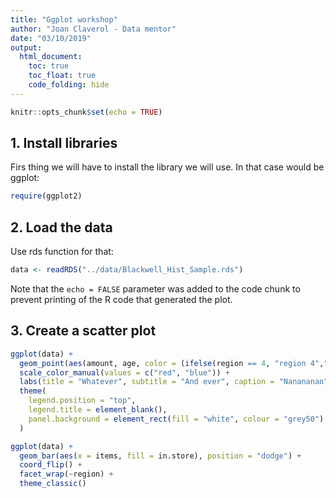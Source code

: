 ```yaml
---
title: "Ggplot workshop"
author: "Joan Claverol - Data mentor"
date: "03/10/2019"
output: 
  html_document:
    toc: true
    toc_float: true
    code_folding: hide
---
```


```r
knitr::opts_chunk$set(echo = TRUE)
```

## 1. Install libraries

Firs thing we will have to install the library we will use. In that case would be ggplot:

```r
require(ggplot2)
```

## 2. Load the data 

Use rds function for that:

```r
data <- readRDS("../data/Blackwell_Hist_Sample.rds")
```

Note that the `echo = FALSE` parameter was added to the code chunk to prevent printing of the R code that generated the plot.

## 3. Create a scatter plot

```r
ggplot(data) +
  geom_point(aes(amount, age, color = (ifelse(region == 4, "region 4","not region 4")))) +
  scale_color_manual(values = c("red", "blue")) +
  labs(title = "Whatever", subtitle = "And ever", caption = "Nanananan") +
  theme(
    legend.position = "top",
    legend.title = element_blank(),
    panel.background = element_rect(fill = "white", colour = "grey50")
  )
```


```r
ggplot(data) +
  geom_bar(aes(x = items, fill = in.store), position = "dodge") +
  coord_flip() +
  facet_wrap(~region) +
  theme_classic()
```
  

